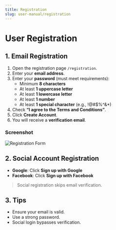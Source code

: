 ```yaml
---
title: Registration
slug: user-manual/registration
---
```


# User Registration

## 1. Email Registration
1. Open the registration page `/registration`.
2. Enter your **email address**.
3. Enter your **password** (must meet requirements):
   - Minimum **8 characters**  
   - At least **1 uppercase letter**  
   - At least **1 lowercase letter**  
   - At least **1 number**  
   - At least **1 special character** (e.g., !@#$%^&*)  
4. Check **“I agree to the Terms and Conditions”**.
5. Click **Create Account**.
6. You will receive a **verification email**.

### Screenshot
![Registration Form](/images/registration.png)

## 2. Social Account Registration
- **Google**: Click **Sign up with Google**  
- **Facebook**: Click **Sign up with Facebook**  

> Social registration skips email verification.

## 3. Tips
- Ensure your email is valid.  
- Use a strong password.  
- Social login bypasses verification.
